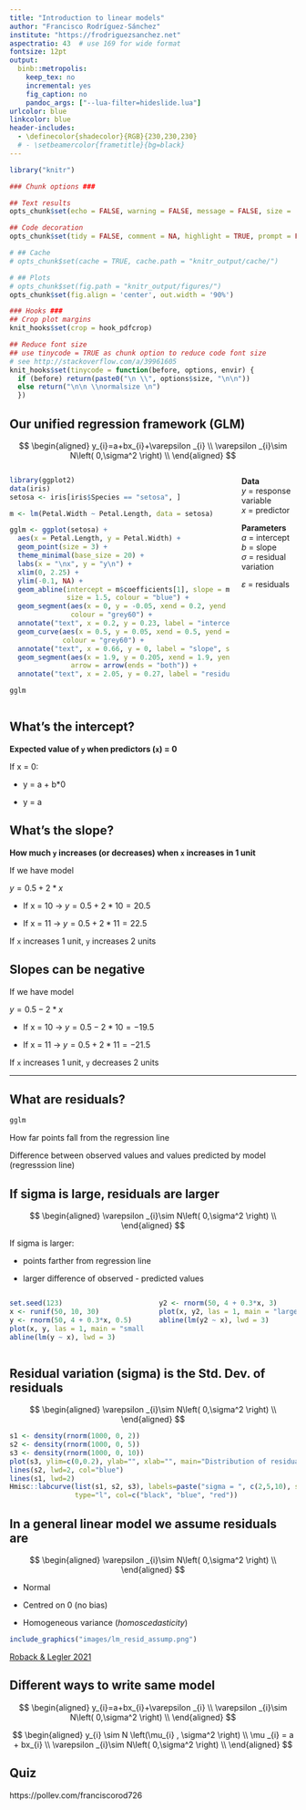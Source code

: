 ```yaml
---
title: "Introduction to linear models"
author: "Francisco Rodríguez-Sánchez"
institute: "https://frodriguezsanchez.net"
aspectratio: 43  # use 169 for wide format
fontsize: 12pt
output: 
  binb::metropolis:
    keep_tex: no
    incremental: yes
    fig_caption: no
    pandoc_args: ["--lua-filter=hideslide.lua"]
urlcolor: blue
linkcolor: blue
header-includes:
  - \definecolor{shadecolor}{RGB}{230,230,230}
  # - \setbeamercolor{frametitle}{bg=black}
---
```



```r

library("knitr")

### Chunk options ###

## Text results
opts_chunk$set(echo = FALSE, warning = FALSE, message = FALSE, size = 'tiny')

## Code decoration
opts_chunk$set(tidy = FALSE, comment = NA, highlight = TRUE, prompt = FALSE, crop = TRUE)

# ## Cache
# opts_chunk$set(cache = TRUE, cache.path = "knitr_output/cache/")

# ## Plots
# opts_chunk$set(fig.path = "knitr_output/figures/")
opts_chunk$set(fig.align = 'center', out.width = '90%')

### Hooks ###
## Crop plot margins
knit_hooks$set(crop = hook_pdfcrop)

## Reduce font size
## use tinycode = TRUE as chunk option to reduce code font size
# see http://stackoverflow.com/a/39961605
knit_hooks$set(tinycode = function(before, options, envir) {
  if (before) return(paste0("\n \\", options$size, "\n\n"))
  else return("\n\n \\normalsize \n")
  })

```


## Our unified regression framework (GLM)

$$
  \begin{aligned}  
  y_{i}=a+bx_{i}+\varepsilon _{i} \\  
  \varepsilon _{i}\sim N\left( 0,\sigma^2 \right) \\  
  \end{aligned}  
$$


:::::::::::::: {.columns align=center}
::: {.column width="80%"}
```r
library(ggplot2)
data(iris)
setosa <- iris[iris$Species == "setosa", ]

m <- lm(Petal.Width ~ Petal.Length, data = setosa)

gglm <- ggplot(setosa) +
  aes(x = Petal.Length, y = Petal.Width) +
  geom_point(size = 3) +
  theme_minimal(base_size = 20) +
  labs(x = "\nx", y = "y\n") +
  xlim(0, 2.25) +
  ylim(-0.1, NA) +
  geom_abline(intercept = m$coefficients[1], slope = m$coefficients[2], 
              size = 1.5, colour = "blue") +
  geom_segment(aes(x = 0, y = -0.05, xend = 0.2, yend = 0.2), arrow = arrow(),
               colour = "grey60") +
  annotate("text", x = 0.2, y = 0.23, label = "intercept", size = 6) +
  geom_curve(aes(x = 0.5, y = 0.05, xend = 0.5, yend = -0.05), curvature = -0.5,
             colour = "grey60") +
  annotate("text", x = 0.66, y = 0, label = "slope", size = 6) +
  geom_segment(aes(x = 1.9, y = 0.205, xend = 1.9, yend = 0.33), colour = "grey60",
               arrow = arrow(ends = "both")) +
  annotate("text", x = 2.05, y = 0.27, label = "residual", size = 6)

gglm
```

:::
::: {.column width="20%" align=center}

\tiny

**Data**  
*y* = response variable  
*x* = predictor 
    
\vspace{5mm}

**Parameters**  
*a* = intercept    
*b* = slope     
$\sigma$ = residual variation   

\vspace{5mm}
$\varepsilon$ = residuals  
:::
::::::::::::::


## What's the intercept?

**Expected value of `y` when predictors (`x`) = 0**

If x = 0:

  - y = a + b*0
  
  - y = a
  
  
## What's the slope?

**How much `y` increases (or decreases) when `x` increases in 1 unit**

If we have model

$y = 0.5 + 2*x$

  - If x = 10 -> $y = 0.5 + 2*10 = 20.5$
  
  - If x = 11 -> $y = 0.5 + 2*11 = 22.5$ 
  
If `x` increases 1 unit, `y` increases 2 units 


## Slopes can be negative

If we have model

$y = 0.5 - 2*x$

  - If x = 10 -> $y = 0.5 - 2*10 = -19.5$
  
  - If x = 11 -> $y = 0.5 + 2*11 = -21.5$ 
  
If `x` increases 1 unit, `y` decreases 2 units 


---

## What are residuals?

```r
gglm
```


How far points fall from the regression line

Difference between observed values and values predicted by model (regresssion line)



## If sigma is large, residuals are larger


\footnotesize

::: nonincremental :::
$$
  \begin{aligned}  
  \varepsilon _{i}\sim N\left( 0,\sigma^2 \right) \\  
  \end{aligned}  
$$

If sigma is larger:

  - points farther from regression line
  
  - larger difference of observed - predicted values
:::


:::::::::::::: {.columns align=center}
::: {.column width="50%"}
```r
set.seed(123)
x <- runif(50, 10, 30)
y <- rnorm(50, 4 + 0.3*x, 0.5)
plot(x, y, las = 1, main = "small sigma", ylim = c(4, 18), cex.main = 3)
abline(lm(y ~ x), lwd = 3)
```
:::
::: {.column width="50%" align=center}
```r
y2 <- rnorm(50, 4 + 0.3*x, 3)
plot(x, y2, las = 1, main = "large sigma", ylim = c(4, 18), cex.main = 3)
abline(lm(y2 ~ x), lwd = 3)
```
:::
::::::::::::::


## Residual variation (sigma) is the Std. Dev. of residuals

$$
  \begin{aligned}  
  \varepsilon _{i}\sim N\left( 0,\sigma^2 \right) \\  
  \end{aligned}  
$$

```r
s1 <- density(rnorm(1000, 0, 2))
s2 <- density(rnorm(1000, 0, 5))
s3 <- density(rnorm(1000, 0, 10))
plot(s3, ylim=c(0,0.2), ylab="", xlab="", main="Distribution of residuals", lwd=2, col="red", yaxt="n")
lines(s2, lwd=2, col="blue")
lines(s1, lwd=2)
Hmisc::labcurve(list(s1, s2, s3), labels=paste("sigma = ", c(2,5,10), sep=""), 
                type="l", col=c("black", "blue", "red"))
```



## In a general linear model we assume residuals are

\footnotesize


$$
  \begin{aligned}  
  \varepsilon _{i}\sim N\left( 0,\sigma^2 \right) \\  
  \end{aligned}  
$$

::: nonincremental:::

- Normal

- Centred on 0 (no bias)

- Homogeneous variance (*homoscedasticity*)

:::

```r
include_graphics("images/lm_resid_assump.png")
```

\raggedright
\tiny [Roback & Legler 2021](https://bookdown.org/roback/bookdown-BeyondMLR/)
\raggedleft





## Different ways to write same model

$$
  \begin{aligned}  
  y_{i}=a+bx_{i}+\varepsilon _{i} \\  
  \varepsilon _{i}\sim N\left( 0,\sigma^2 \right) \\  
  \end{aligned}  
$$


\vspace{15mm}

$$
  \begin{aligned}  
  y_{i} \sim N \left(\mu_{i} , \sigma^2 \right) \\  
  \mu _{i} = a + bx_{i} \\  
  \varepsilon _{i}\sim N\left( 0,\sigma^2 \right) \\  
  \end{aligned}  
$$



## Quiz

https://pollev.com/franciscorod726


